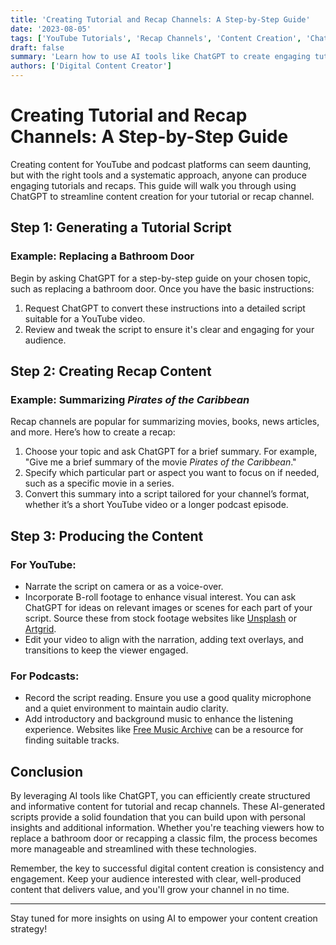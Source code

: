 ```yaml
---
title: 'Creating Tutorial and Recap Channels: A Step-by-Step Guide'
date: '2023-08-05'
tags: ['YouTube Tutorials', 'Recap Channels', 'Content Creation', 'ChatGPT Scripts']
draft: false
summary: 'Learn how to use AI tools like ChatGPT to create engaging tutorials and recap channels on platforms like YouTube and podcasts. This guide covers everything from generating scripts to filming and publishing.'
authors: ['Digital Content Creator']
---
```


# Creating Tutorial and Recap Channels: A Step-by-Step Guide

Creating content for YouTube and podcast platforms can seem daunting, but with the right tools and a systematic approach, anyone can produce engaging tutorials and recaps. This guide will walk you through using ChatGPT to streamline content creation for your tutorial or recap channel.

## Step 1: Generating a Tutorial Script

### Example: Replacing a Bathroom Door

Begin by asking ChatGPT for a step-by-step guide on your chosen topic, such as replacing a bathroom door. Once you have the basic instructions:

1. Request ChatGPT to convert these instructions into a detailed script suitable for a YouTube video.
2. Review and tweak the script to ensure it's clear and engaging for your audience.

## Step 2: Creating Recap Content

### Example: Summarizing *Pirates of the Caribbean*

Recap channels are popular for summarizing movies, books, news articles, and more. Here’s how to create a recap:

1. Choose your topic and ask ChatGPT for a brief summary. For example, "Give me a brief summary of the movie *Pirates of the Caribbean*."
2. Specify which particular part or aspect you want to focus on if needed, such as a specific movie in a series.
3. Convert this summary into a script tailored for your channel’s format, whether it’s a short YouTube video or a longer podcast episode.

## Step 3: Producing the Content

### For YouTube:

- Narrate the script on camera or as a voice-over.
- Incorporate B-roll footage to enhance visual interest. You can ask ChatGPT for ideas on relevant images or scenes for each part of your script. Source these from stock footage websites like [Unsplash](https://unsplash.com) or [Artgrid](https://www.artgrid.io).
- Edit your video to align with the narration, adding text overlays, and transitions to keep the viewer engaged.

### For Podcasts:

- Record the script reading. Ensure you use a good quality microphone and a quiet environment to maintain audio clarity.
- Add introductory and background music to enhance the listening experience. Websites like [Free Music Archive](https://freemusicarchive.org) can be a resource for finding suitable tracks.

## Conclusion

By leveraging AI tools like ChatGPT, you can efficiently create structured and informative content for tutorial and recap channels. These AI-generated scripts provide a solid foundation that you can build upon with personal insights and additional information. Whether you're teaching viewers how to replace a bathroom door or recapping a classic film, the process becomes more manageable and streamlined with these technologies.

Remember, the key to successful digital content creation is consistency and engagement. Keep your audience interested with clear, well-produced content that delivers value, and you'll grow your channel in no time.

---

Stay tuned for more insights on using AI to empower your content creation strategy!
